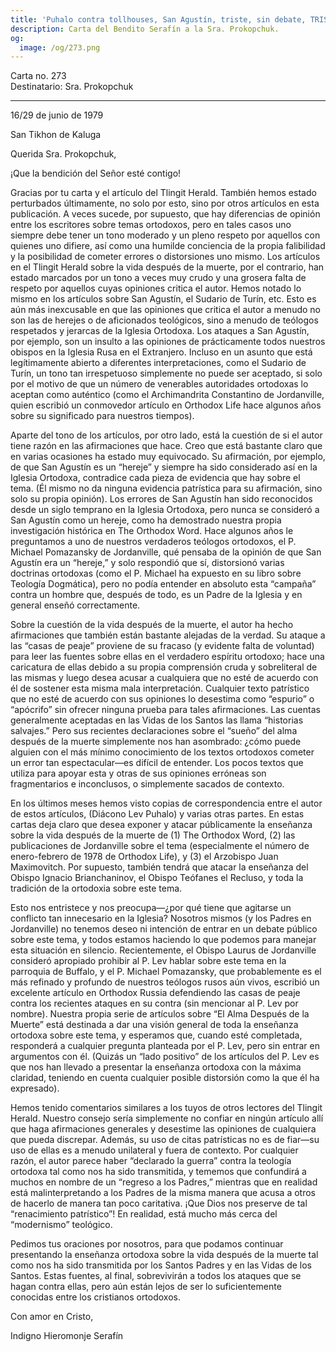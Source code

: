```yaml
---
title: 'Puhalo contra tollhouses, San Agustín, triste, sin debate, TRISTE'
description: Carta del Bendito Serafín a la Sra. Prokopchuk.
og:
  image: /og/273.png
---
```


<div style={{textAlign:'right', fontFamily:'monospace'}}>Carta no. 273</div>
<div style={{textAlign:'left', fontFamily:'monospace'}}>Destinatario: Sra. Prokopchuk</div>

---

16/29 de junio de 1979

San Tikhon de Kaluga

Querida Sra. Prokopchuk,

¡Que la bendición del Señor esté contigo!

Gracias por tu carta y el artículo del Tlingit Herald. También hemos estado perturbados últimamente, no solo por esto, sino por otros artículos en esta publicación. A veces sucede, por supuesto, que hay diferencias de opinión entre los escritores sobre temas ortodoxos, pero en tales casos uno siempre debe tener un tono moderado y un pleno respeto por aquellos con quienes uno difiere, así como una humilde conciencia de la propia falibilidad y la posibilidad de cometer errores o distorsiones uno mismo. Los artículos en el Tlingit Herald sobre la vida después de la muerte, por el contrario, han estado marcados por un tono a veces muy crudo y una grosera falta de respeto por aquellos cuyas opiniones critica el autor. Hemos notado lo mismo en los artículos sobre San Agustín, el Sudario de Turín, etc. Esto es aún más inexcusable en que las opiniones que critica el autor a menudo no son las de herejes o de aficionados teológicos, sino a menudo de teólogos respetados y jerarcas de la Iglesia Ortodoxa. Los ataques a San Agustín, por ejemplo, son un insulto a las opiniones de prácticamente todos nuestros obispos en la Iglesia Rusa en el Extranjero. Incluso en un asunto que está legítimamente abierto a diferentes interpretaciones, como el Sudario de Turín, un tono tan irrespetuoso simplemente no puede ser aceptado, si solo por el motivo de que un número de venerables autoridades ortodoxas lo aceptan como auténtico (como el Archimandrita Constantino de Jordanville, quien escribió un conmovedor artículo en Orthodox Life hace algunos años sobre su significado para nuestros tiempos).

Aparte del tono de los artículos, por otro lado, está la cuestión de si el autor tiene razón en las afirmaciones que hace. Creo que está bastante claro que en varias ocasiones ha estado muy equivocado. Su afirmación, por ejemplo, de que San Agustín es un “hereje” y siempre ha sido considerado así en la Iglesia Ortodoxa, contradice cada pieza de evidencia que hay sobre el tema. (Él mismo no da ninguna evidencia patrística para su afirmación, sino solo su propia opinión). Los errores de San Agustín han sido reconocidos desde un siglo temprano en la Iglesia Ortodoxa, pero nunca se consideró a San Agustín como un hereje, como ha demostrado nuestra propia investigación histórica en The Orthodox Word. Hace algunos años le preguntamos a uno de nuestros verdaderos teólogos ortodoxos, el P. Michael Pomazansky de Jordanville, qué pensaba de la opinión de que San Agustín era un “hereje,” y solo respondió que sí, distorsionó varias doctrinas ortodoxas (como el P. Michael ha expuesto en su libro sobre Teología Dogmática), pero no podía entender en absoluto esta “campaña” contra un hombre que, después de todo, es un Padre de la Iglesia y en general enseñó correctamente.

Sobre la cuestión de la vida después de la muerte, el autor ha hecho afirmaciones que también están bastante alejadas de la verdad. Su ataque a las “casas de peaje” proviene de su fracaso (y evidente falta de voluntad) para leer las fuentes sobre ellas en el verdadero espíritu ortodoxo; hace una caricatura de ellas debido a su propia comprensión cruda y sobreliteral de las mismas y luego desea acusar a cualquiera que no esté de acuerdo con él de sostener esta misma mala interpretación. Cualquier texto patrístico que no esté de acuerdo con sus opiniones lo desestima como “espurio” o “apócrifo” sin ofrecer ninguna prueba para tales afirmaciones. Las cuentas generalmente aceptadas en las Vidas de los Santos las llama “historias salvajes.” Pero sus recientes declaraciones sobre el “sueño” del alma después de la muerte simplemente nos han asombrado: ¿cómo puede alguien con el más mínimo conocimiento de los textos ortodoxos cometer un error tan espectacular—es difícil de entender. Los pocos textos que utiliza para apoyar esta y otras de sus opiniones erróneas son fragmentarios e inconclusos, o simplemente sacados de contexto.

En los últimos meses hemos visto copias de correspondencia entre el autor de estos artículos, (Diácono Lev Puhalo) y varias otras partes. En estas cartas deja claro que desea exponer y atacar públicamente la enseñanza sobre la vida después de la muerte de (1) The Orthodox Word, (2) las publicaciones de Jordanville sobre el tema (especialmente el número de enero-febrero de 1978 de Orthodox Life), y (3) el Arzobispo Juan Maximovitch. Por supuesto, también tendrá que atacar la enseñanza del Obispo Ignacio Brianchaninov, el Obispo Teófanes el Recluso, y toda la tradición de la ortodoxia sobre este tema.

Esto nos entristece y nos preocupa—¿por qué tiene que agitarse un conflicto tan innecesario en la Iglesia? Nosotros mismos (y los Padres en Jordanville) no tenemos deseo ni intención de entrar en un debate público sobre este tema, y todos estamos haciendo lo que podemos para manejar esta situación en silencio. Recientemente, el Obispo Laurus de Jordanville consideró apropiado prohibir al P. Lev hablar sobre este tema en la parroquia de Buffalo, y el P. Michael Pomazansky, que probablemente es el más refinado y profundo de nuestros teólogos rusos aún vivos, escribió un excelente artículo en Orthodox Russia defendiendo las casas de peaje contra los recientes ataques en su contra (sin mencionar al P. Lev por nombre). Nuestra propia serie de artículos sobre “El Alma Después de la Muerte” está destinada a dar una visión general de toda la enseñanza ortodoxa sobre este tema, y esperamos que, cuando esté completada, responderá a cualquier pregunta planteada por el P. Lev, pero sin entrar en argumentos con él. (Quizás un “lado positivo” de los artículos del P. Lev es que nos han llevado a presentar la enseñanza ortodoxa con la máxima claridad, teniendo en cuenta cualquier posible distorsión como la que él ha expresado).

Hemos tenido comentarios similares a los tuyos de otros lectores del Tlingit Herald. Nuestro consejo sería simplemente no confiar en ningún artículo allí que haga afirmaciones generales y desestime las opiniones de cualquiera que pueda discrepar. Además, su uso de citas patrísticas no es de fiar—su uso de ellas es a menudo unilateral y fuera de contexto. Por cualquier razón, el autor parece haber “declarado la guerra” contra la teología ortodoxa tal como nos ha sido transmitida, y tememos que confundirá a muchos en nombre de un “regreso a los Padres,” mientras que en realidad está malinterpretando a los Padres de la misma manera que acusa a otros de hacerlo de manera tan poco caritativa. ¡Que Dios nos preserve de tal “renacimiento patrístico”! En realidad, está mucho más cerca del “modernismo” teológico.

Pedimos tus oraciones por nosotros, para que podamos continuar presentando la enseñanza ortodoxa sobre la vida después de la muerte tal como nos ha sido transmitida por los Santos Padres y en las Vidas de los Santos. Estas fuentes, al final, sobrevivirán a todos los ataques que se hagan contra ellas, pero aún están lejos de ser lo suficientemente conocidas entre los cristianos ortodoxos.

Con amor en Cristo,

Indigno Hieromonje Serafín